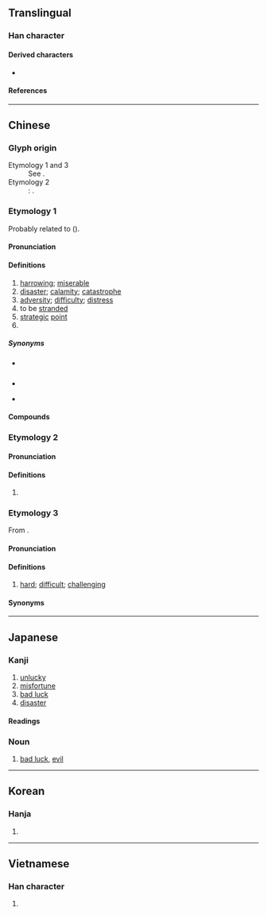 {{also|阨}}
{{character info/new}}
==Translingual==

===Han character===
{{Han char|rn=27|rad=厂|as=02|sn=4|canj=MSU|four=71212|ids=⿸厂㔾}}

====Derived characters====
* {{l|mul|[[伌]], [[呃]], [[𡛖]], [[𭜒]], [[扼]], [[𤜸]], [[阨]], [[𦙜]], [[枙]], [[砈]], [[𬡉]], [[蚅]], [[𭅻]], [[𮛊]], [[𮜯]], [[軛]]([[轭]]), [[鈪]], [[𩚚]]([[𬲩]]), [[𥝂]], [[𬪾]], [[𦷖]], [[𩵡]], [[𧠏]], [[頋]]([[顾]]), [[危]], [[𭖆]], [[苊]], [[𣐃]]}}

====References====
{{Han ref|kx=0160.180|dkj=02893|dj=0367.030|hdz=10068.050|uh=5384}}

----

==Chinese==

===Glyph origin===
{{Han etym}}

; Etymology 1 and 3
: See {{zh-l|*戹}}.
; Etymology 2
: ''{{w|Shuowen}}'': {{Han compound|厂|卩|ls=psc|c1=p|c2=s|t2=joint|no_och=1|no_och1=1}}.

===Etymology 1===
{{zh-forms|alt=戹,阨,𠂬}}
Probably related to {{och-l|嗌|throat}} ({{zh-ref|Schuessler, 2007}}).

====Pronunciation====
{{zh-pron
|m=è
|m-s=nge2
|c=aak1,ak1
|c-t=ak2
|g=
|h=pfs=ak
|j=
|md=áik
|mn=eh/xm,zz,tw:ek/qz:iak
|mn_note=eh - vernacular; iak/ek - literary
|mn-t=êh4
|w=5ngeq
|x=nge6
|mc=y
|oc=y
|ma=
|cat=n
}}

====Definitions====
{{zh-hanzi}}

# [[harrowing]]; [[miserable]]
# [[disaster]]; [[calamity]]; [[catastrophe]]
# [[adversity]]; [[difficulty]]; [[distress]]
# to be [[strand]]ed
# [[strategic]] [[point]]
# {{zh-alt-form|軛|yoke}}

=====Synonyms=====
* {{sense|harrowing}} {{zh-l|困苦}}
* {{sense|disaster}}
{{zh-syn-saurus|災難}}
* {{sense|adversity}}
{{zh-syn-saurus|困境}}

====Compounds====
{{zh-der|厄會|厄爾巴島|厄魯特族|厄利垂亞|乘人之厄|央厄|在陳之厄|兵厄|厄瓜多|困厄|厄難|厄運|厄臺|消災解厄|水厄|災厄|矜貧救厄|陳蔡之厄|黃楊厄閏|解厄}}

===Etymology 2===
{{zh-forms}}

====Pronunciation====
{{zh-pron
|m=ě,è
|dial=n
|cat=
}}

====Definitions====
{{zh-hanzi}}

# {{zh-hg}} {{n-g|Used in {{zh-l|科厄}}.}}

===Etymology 3===
{{zh-forms}}
From {{zh-l|惡|tr=-}}.

====Pronunciation====
{{zh-pron
|mn-t=oh4
|dial=n
|cat=a
}}

====Definitions====
{{zh-hanzi}}

# {{lb|zh|Teochew}} [[hard]]; [[difficult]]; [[challenging]]

====Synonyms====
{{zh-syn-saurus|艱難}}

----

==Japanese==

===Kanji===
{{ja-kanji|grade=c|rs=厂02}}

# [[unlucky]]
# [[misfortune]]
# [[bad luck]]
# [[disaster]]

====Readings====
{{ja-readings
|on=やく, が, あく
|kun=やく-しむ, わざわ-い
}}

===Noun===
{{ja-noun|やく}}

# [[bad luck]], [[evil]]

----

==Korean==

===Hanja===
{{ko-hanja|hangeul=액|rv=aek|mr=aek|y=ayk}}

# {{rfdef|ko|sort=厂02}}

----

==Vietnamese==

===Han character===
{{vi-hantu|[[ách]]|rs=厂02}}

# {{rfdef|vi|sort=厂02}}